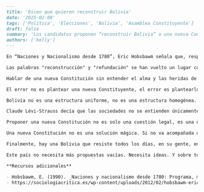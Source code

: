 ```markdown
---
title: 'Dicen que quieren reconstruir Bolivia'
date: '2025-02-08'
tags: ['Política', 'Elecciones', 'Bolivia', 'Asamblea Constituyente']
draft: false
summary: 'Los candidatos proponen “reconstruir Bolivia” o una nueva Constitución sin comprender la profundidad del país. Este artículo cuestiona esas ideas vacías y llama a la reflexión.'
authors: ['kelly']
---

En “Naciones y Nacionalismo desde 1780”, Eric Hobsbawm señala que, respecto a nación, esta es “la suma total de cosas materiales e inmateriales, pasado, presente y futuro”. Empezar con esta cita no es solamente una casualidad. A raíz del debate presidencial la mayoría de los candidatos repitió con bastante entusiasmo una idea, reconstruir Bolivia, o incluso convocar una nueva Asamblea Constituyente. Estas ideas resonaron como si fueran frases mágicas que solucionan todo el desastre que actualmente vive Bolivia. Tengo que ser aguafiestas en esta ocasión y cuestionar: ¿a qué Bolivia se están refiriendo?, ¿qué Bolivia quieren reconstruir?

Las palabras "reconstrucción" y "refundación" se han vuelto un lugar común del discurso político. Desde 2006 con la nueva Constitución, cada bloque político ha buscado apropiarse del relato fundacional del país. Hoy, casi dos décadas después, parece que estamos nuevamente en un bucle: prometer una nueva Constitución sin ni siquiera diagnosticar las fallas de la actual, sin leer la profundidad del conflicto social que atraviesa Bolivia. Lo terrible de esto es que… no importa cuántas veces nuestros candidatos mencionen el pasado y divaguen intentando pensar en el futuro, mientras no comprendan ese pasado y futuro, poco o nada coadyuvarán a resolver los problemas del país.

Hablar de una nueva Constitución sin entender el alma y las heridas de este país es como intentar construir una casa sin cimientos. En el debate, ninguno de los candidatos que propuso una Asamblea Constituyente explicó para qué la quiere. ¿Para corregir los excesos del pasado? ¿Para adaptar el texto a nuevas realidades globales? ¿Para obtener más poder? ¿O simplemente para mostrar “acción política”?

El error no es plantear una nueva Constituyente, el error es plantearlo como un cúmulo de promesas vacías sin comprensión de a qué país le están hablando.

Bolivia no es una estructura uniforme, no es una estructura homogénea. Es un país profundamente atravesado por fracturas étnicas, territoriales, económicas y simbólicas. El conflicto no es solo entre “oficialismo” y “oposición”. Hay tensiones históricas entre el campo y la ciudad, entre oriente y occidente, entre lo indígena y lo criollo, entre Estado y comunidad. Hay fracturas hasta en lo que entendemos unos y otros sobre lo que es este país, ¿cómo se reconstruye Bolivia sin reconocer esa complejidad?

Claude Lévi-Strauss decía que las sociedades no se entienden únicamente por sus instituciones visibles, sino por los símbolos que las sostienen. Hoy, muchos candidatos hablan de refundar Bolivia sin preguntarse qué símbolos han quedado rotos, qué imaginarios ya no funcionan y cuáles aún nos sostienen. ¿Dónde queda el “vivir bien”? ¿Qué pasó con la plurinacionalidad? ¿Qué hacemos con la pérdida de confianza institucional?

Proponer una nueva Constitución no es solo una cuestión legal, es una operación profundamente cultural. El poder constituyente surge de una voluntad colectiva consciente, no de un slogan que busca votos. No se trata de redactar un nuevo texto, sino de generar un nuevo pacto. Y para eso, hay que escuchar a Bolivia. No a la Bolivia imaginada por los partidos, sino a la Bolivia real, esa que está fragmentada, dolida, contradictoria. El problema, nuevamente, no es que se hable de una nueva Constitución, el problema es que se haga sin visión, sin alma. Se dice “vamos a reconstruir Bolivia” como quien dice “vamos a mejorar el país”, sin explicar ni cómo ni con quiénes.

Una nueva Constitución no es una solución mágica. Si no va acompañada de un proceso deliberativo honesto, profundo y plural, solo serán un puñado de palabras más. Y si la “reconstrucción” de Bolivia no parte del reconocimiento de sus heridas, será solo una fachada. Ningún candidato va a poder “reconstruir Bolivia” si no baja al nivel del tejido social, si no dialoga con el dolor y la esperanza de los ciudadanos, si no reconoce la pluralidad del país. Si no se hace un esfuerzo por escuchar este país, el proyecto será en esencia vacío. Y los vacíos en política no duran: o se llenan con demagogia, o se llenan con autoritarismo. O con ambos.

Finalmente, hay una Bolivia que resiste todos los días, en su gente, en la calle, en su esfuerzo, en su esperanza. Esa Bolivia no necesita que la reconstruyan desde arriba, sino que la escuchen, que la entiendan, que la respeten. Esa Bolivia no aparece en los debates, y jamás aparecerá en la ceguera de los candidatos.

Este país no necesita más propuestas vacías. Necesita ideas. Y sobre todo, necesita honestidad.

**Recursos adicionales**

- Hobsbawm, E. (1990). _Naciones y nacionalismo desde 1780: Programa, mito y realidad_ (3.ª ed., J. Álvarez Junco, Trad.). Crítica.
- https://sociologiacritica.es/wp-content/uploads/2012/02/hobsbawm-eric-1990-naciones-y-nacionalismo-desde-1780.pdf
```
